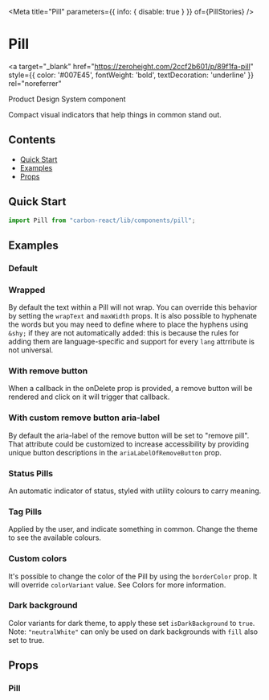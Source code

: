 

<Meta title="Pill" parameters={{ info: { disable: true } }} of={PillStories} />

# Pill

<a
  target="_blank"
  href="https://zeroheight.com/2ccf2b601/p/89f1fa-pill"
  style={{ color: '#007E45', fontWeight: 'bold', textDecoration: 'underline' }}
  rel="noreferrer"
>
  Product Design System component 
</a>

Compact visual indicators that help things in common stand out.

## Contents

- [Quick Start](#quick-start)
- [Examples](#examples)
- [Props](#props)

## Quick Start

```javascript
import Pill from "carbon-react/lib/components/pill";
```

## Examples

### Default

<Canvas name="default" of={PillStories.Default} />

### Wrapped

By default the text within a Pill will not wrap. You can override this behavior by setting the `wrapText`
and `maxWidth` props. It is also possible to hyphenate the words but you may need to define where to place
the hyphens using `&shy;` if they are not automatically added: this is because the rules for adding them are
language-specific and support for every `lang` attrribute is not universal.

<Canvas name="wrapped" of={PillStories.Wrapped} />

### With remove button

When a callback in the onDelete prop is provided, a remove button will be rendered
and click on it will trigger that callback.

<Canvas name="with remove button" of={PillStories.WithRemoveButton} />

### With custom remove button aria-label

By default the aria-label of the remove button will be set to "remove pill".
That attribute could be customized to increase accessibility by providing unique button descriptions
in the `ariaLabelOfRemoveButton` prop.

<Canvas name="with custom remove button aria-label" of={PillStories.WithCustomRemoveButtonAriaLabel} />

### Status Pills

An automatic indicator of status, styled with utility colours to carry meaning.

<Canvas name="status" of={PillStories.Status} />

### Tag Pills

Applied by the user, and indicate something in common. Change the theme to see the available colours.

<Canvas name="tag" of={PillStories.Tag} />

### Custom colors

It's possible to change the color of the Pill by using the `borderColor` prop. It will override `colorVariant` value.
See <LinkTo kind="Documentation/Colors" name="page" story="page">Colors</LinkTo> for more information.

<Canvas name="custom colors" of={PillStories.CustomColors} />

### Dark background

Color variants for dark theme, to apply these set `isDarkBackground` to `true`. 
Note: `"neutralWhite"` can only be used on dark backgrounds with `fill` also set to true. 

<Canvas>
  <Story name="dark background" story={stories.DarkBackground} />
</Canvas>

## Props

### Pill

<ArgTypes of={PillStories} />
